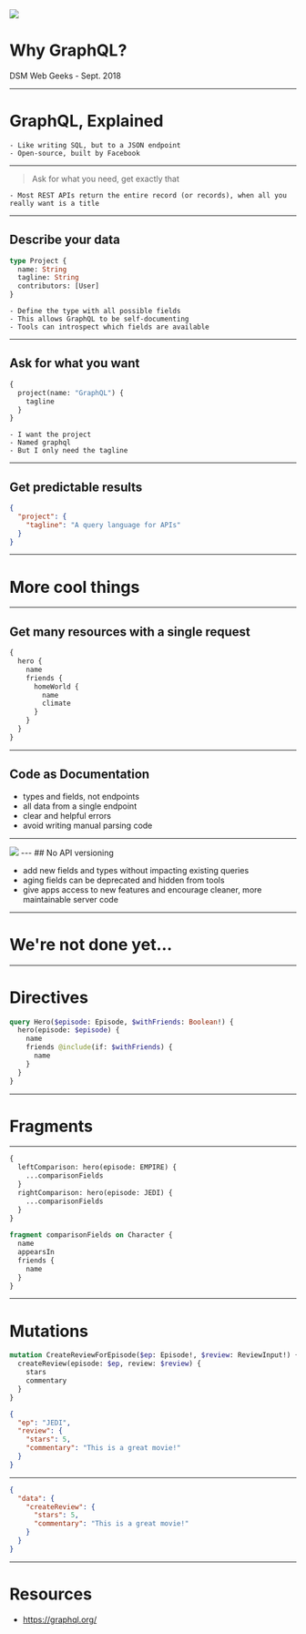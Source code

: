 
<div style={{ textAlign: 'center' }}>
  <img src="https://graphql.org/img/logo.svg" style={{ width: '40%' }} />

  # Why GraphQL?

  DSM Web Geeks - Sept. 2018
</div>

---
# GraphQL, Explained

```notes
- Like writing SQL, but to a JSON endpoint
- Open-source, built by Facebook
```
---
> Ask for what you need, get exactly that

```notes
- Most REST APIs return the entire record (or records), when all you really want is a title
```
---
## Describe your data

```graphql
type Project {
  name: String
  tagline: String
  contributors: [User]
}
```

```notes
- Define the type with all possible fields
- This allows GraphQL to be self-documenting
- Tools can introspect which fields are available
```
---
## Ask for what you want

```graphql
{
  project(name: "GraphQL") {
    tagline
  }
}
```

```notes
- I want the project
- Named graphql
- But I only need the tagline
```
---
## Get predictable results

```json
{
  "project": {
    "tagline": "A query language for APIs"
  }
}
```
---
# More cool things
---
## Get many resources with a single request

```graphql
{
  hero {
    name
    friends {
      homeWorld {
        name
        climate
      }
    }
  }
}
```

---
## Code as Documentation

- types and fields, not endpoints
- all data from a single endpoint
- clear and helpful errors
- avoid writing manual parsing code
---
<Image src="https://images-moccllmoqf.now.sh/graphql_1.png" />
---
## No API versioning

- add new fields and types without impacting existing queries
- aging fields can be deprecated and hidden from tools
- give apps access to new features and encourage cleaner, more maintainable server code
---
# We're not done yet...
---
# Directives

```graphql
query Hero($episode: Episode, $withFriends: Boolean!) {
  hero(episode: $episode) {
    name
    friends @include(if: $withFriends) {
      name
    }
  }
}
```
---
# Fragments
---

```graphql
{
  leftComparison: hero(episode: EMPIRE) {
    ...comparisonFields
  }
  rightComparison: hero(episode: JEDI) {
    ...comparisonFields
  }
}
​
fragment comparisonFields on Character {
  name
  appearsIn
  friends {
    name
  }
}
```
---
# Mutations

```graphql
mutation CreateReviewForEpisode($ep: Episode!, $review: ReviewInput!) {
  createReview(episode: $ep, review: $review) {
    stars
    commentary
  }
}
```
```json
{
  "ep": "JEDI",
  "review": {
    "stars": 5,
    "commentary": "This is a great movie!"
  }
}
```
---
```json
{
  "data": {
    "createReview": {
      "stars": 5,
      "commentary": "This is a great movie!"
    }
  }
}
```
---
# Resources

- https://graphql.org/
